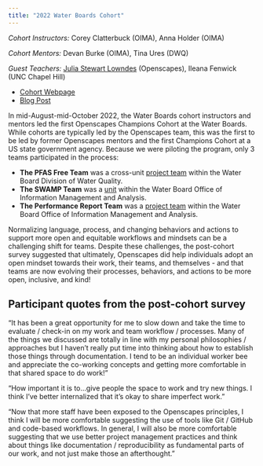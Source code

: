 ```yaml
---
title: "2022 Water Boards Cohort"
---
```


*Cohort Instructors:* Corey Clatterbuck (OIMA), Anna Holder (OIMA)

*Cohort Mentors:* Devan Burke (OIMA), Tina Ures (DWQ)

*Guest Teachers:* [Julia Stewart Lowndes](https://openscapes.org/team.html) (Openscapes), Ileana Fenwick (UNC Chapel Hill)

-   [Cohort Webpage](https://openscapes.github.io/2022-swrcb/)
-   [Blog Post](https://www.openscapes.org/blog/2022/12/02/swrcb-2022/)

In mid-August-mid-October 2022, the Water Boards cohort instructors and mentors led the first Openscapes Champions Cohort at the Water Boards. While cohorts are typically led by the Openscapes team, this was the first to be led by former Openscapes mentors and the first Champions Cohort at a US state government agency. Because we were piloting the program, only 3 teams participated in the process:

-   **The PFAS Free Team** was a cross-unit [project team](https://www.waterboards.ca.gov/pfas/) within the Water Board Division of Water Quality.
-   **The SWAMP Team** was a [unit](https://www.waterboards.ca.gov/water_issues/programs/swamp/) within the Water Board Office of Information Management and Analysis.
-   **The Performance Report Team** was a [project team](https://www.waterboards.ca.gov/about_us/performance_report_2021/index.html) within the Water Board Office of Information Management and Analysis.

Normalizing language, process, and changing behaviors and actions to support more open and equitable workflows and mindsets can be a challenging shift for teams. Despite these challenges, the post-cohort survey suggested that ultimately, Openscapes did help individuals adopt an open mindset towards their work, their teams, and themselves - and that teams are now evolving their processes, behaviors, and actions to be more open, inclusive, and kind!

::: {.callout-note icon="false"}
## Participant quotes from the post-cohort survey

"It has been a great opportunity for me to slow down and take the time to evaluate / check-in on my work and team workflow / processes. Many of the things we discussed are totally in line with my personal philosophies / approaches but I haven't really put time into thinking about how to establish those things through documentation. I tend to be an individual worker bee and appreciate the co-working concepts and getting more comfortable in that shared space to do work!"

"How important it is to...give people the space to work and try new things. I think I've better internalized that it's okay to share imperfect work."

"Now that more staff have been exposed to the Openscapes principles, I think I will be more comfortable suggesting the use of tools like Git / GitHub and code-based workflows. In general, I will also be more comfortable suggesting that we use better project management practices and think about things like documentation / reproducibility as fundamental parts of our work, and not just make those an afterthought."
:::
